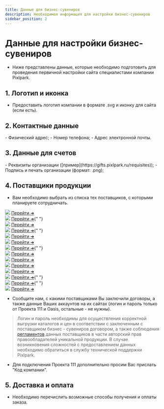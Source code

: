 ```yaml
---
title: Данные для бизнес-сувениров
description: Необходимая информация для настройки бизнес-сувениров
sidebar_position: 2
---
```



# Данные для настройки бизнес-сувениров
* Ниже представлены данные, которые необходимо подготовить для проведения первичной настройки сайта специалистами компании Pixlpark.

## 1. Логотип и иконка
* Предоставить логотип компании в формате .svg и иконку для сайта (если есть).

## 2. Контактные данные
<div class="list">
- Физический адрес;
- Номер телефона;
- Адрес электронной почты.
</div>

## 3. Данные для счетов
<div class="list">
- Реквизиты организации ([пример](https://gifts.pixlpark.ru/requisites));
- Подпись и печать организации (формат: .png);
</div>

## 4. Поставщики продукции
* Вам необходимо выбрать из списка тех поставщиков, с которыми планируете сотрудничать.<br/>

<div class="gifts-data--wrapper">
<div class="gifts-data--catalog-list">
  <div class="gifts-data--catalog-item">
    <img src={catalog_1}></img>
    <a href="https://gifts.ru/">Перейти ➜</a>
  </div>
  <div class="gifts-data--catalog-item">
    <img src={catalog_2}></img>
    <a href="https://happygifts.ru/">Перейти ➜</a>{" "}
  </div>
  <div class="gifts-data--catalog-item">
    <img src={catalog_3}></img>
    <a href="https://www.oasiscatalog.com/">Перейти ➜</a>
  </div>
  <div class="gifts-data--catalog-item">
    <img src={catalog_4}></img>
    <a href="https://www.oceangifts.ru/">Перейти ➜</a>{" "}
  </div>
  <div class="gifts-data--catalog-item">
    <img src={catalog_5}></img>
    <a href="https://www.stan.su/">Перейти ➜</a>
  </div>
  <div class="gifts-data--catalog-item">
    <img src={catalog_6}></img>
    <a href="https://xindaorussia.ru/">Перейти ➜</a>
  </div>
  <div class="gifts-data--catalog-item">
    <img src={catalog_7}></img>
    <a href="https://portobello.ru/">Перейти ➜</a>{" "}
  </div>
  <div class="gifts-data--catalog-item">
    <img src={catalog_8}></img>
    <a href="https://midoceanbrands.ru/">Перейти ➜</a>
  </div>
  <div class="gifts-data--catalog-item">
    <img src={catalog_9}></img>
    <a href="https://vivagifts.ru/">Перейти ➜</a>
  </div>
  <div class="gifts-data--catalog-item">
    <img src={catalog_10}></img> <a href="https://topcatalog.ru/">Перейти ➜</a>
  </div>
  <div class="gifts-data--catalog-item">
    <img src={catalog_11}></img>
    <a href="https://artbottle.ru/">Перейти ➜</a>
  </div>
  <div class="gifts-data--catalog-item">
    <img src={catalog_12}></img>
    <a href="https://printsklad.ru/">Перейти ➜</a>{" "}
  </div>
  <div class="gifts-data--catalog-item">
    <img src={catalog_13}></img>
    <a href="https://artegifts.by/">Перейти ➜</a>{" "}
  </div>
  <div class="gifts-data--catalog-item">
    <img src={catalog_14}></img>
    <a href="https://www.center-prestige.ru/">Перейти ➜</a>
  </div>
</div>
</div>

* Сообщите нам, с какими поставщиками Вы заключили договоры, а также данные Ваших аккаунтов на их сайтах (логин и пароль только от Проекта 111 и Oasis, остальные - не нужны).
> Логин и пароль необходимы для осуществления корректной выгрузки каталогов и цен в соответствии с заключенным с поставщиком бизнес - сувениров договором, а также соблюдения [регламентов](https://gifts.ru/copyright) данных поставщиков в части авторский прав правообладателей уникальной продукции. В случае возникновения сложностей с предоставлением данных необходимо обратиться в службу технической поддержки Pixlpark.
* Для подключения Проекта 111 дополнительно просим Вас прислать "Код компании".

## 5. Доставка и оплата
* Необходимо перечислить возможные способы получения и оплаты заказа.